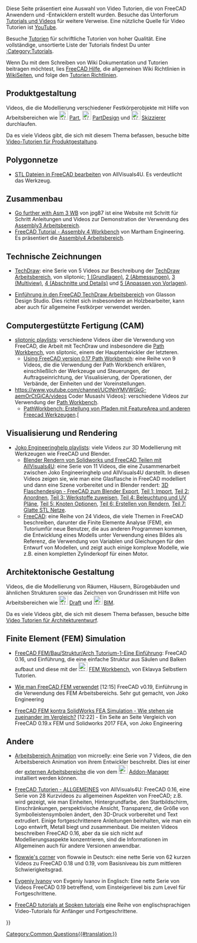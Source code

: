 <languages/>

{{VeryImportantMessage|Bitte beachte die im Tutorial verwendete Version von FreeCAD. Wenn ein Tutorial eine ältere Version des Programms verwendet, kann der allgemeine Modellierungsprozess noch funktionieren, aber einige Werkzeuge können sich in neueren Versionen geändert haben. Füge keine Videos hinzu, die mit Version 0.16 oder älter erstellt wurden, da diese Versionen als veraltet gelten.}}

Diese Seite präsentiert eine Auswahl von Video Tutorien, die von FreeCAD Anwendern und -Entwicklern erstellt wurden. Besuche das Unterforum [https://forum.freecadweb.org/viewforum.php?f=36 Tutorials und Videos] für weitere Verweise. Eine nützliche Quelle für Video Tutorien ist [https://YouTube.com YouTube].

Besuche [[tutorials/de|Tutorien]] für schriftliche Tutorien von hoher Qualität. Eine vollständige, unsortierte Liste der Tutorials findest Du unter [[:Category:Tutorials]].

Wenn Du mit dem Schreiben von Wiki Dokumentation und Tutorien beitragen möchtest, lies [[Help FreeCAD/de|FreeCAD Hilfe]], die allgemeinen Wiki Richtlinien in [[WikiPages/de|WikiSeiten]], und folge den [[tutorial guidelines/de|Tutorien Richtlinien]].

<span id="Product_design"></span>
== Produktgestaltung ==

Videos, die die Modellierung verschiedener Festkörperobjekte mit Hilfe von Arbeitsbereichen wie [[Image:Workbench_Part.svg|24px]] [[Part Workbench/de|Part]], [[Image:Workbench_PartDesign.svg|24px]] [[PartDesign Workbench/de|PartDesign]] und [[Image:Workbench_Sketcher.svg|24px]] [[Sketcher Workbench/de|Skizzierer]] durchlaufen.

Da es viele Videos gibt, die sich mit diesem Thema befassen, besuche bitte [[Video_tutorials_for_product_design/de|Video-Tutorien für Produktgestaltung]].

<span id="Meshes"></span>
== Polygonnetze ==

* [https://www.youtube.com/watch?v=5lwENZeNiNg&feature=youtu.be STL Dateien in FreeCAD bearbeiten] von  AllVisuals4U. Es verdeutlicht das {{Button|[[File:Part_ShapeFromMesh.svg|16px]] [[Part_ShapeFromMesh/de|Part FormAusNetz]]}} Werkzeug.

<span id="Assembly"></span>
== Zusammenbau ==

* [http://help-freecad-jpg87.fr/025c_ass_ex_creat.php Go further with Asm 3 WB] von jpg87 ist eine Website mit Schritt für Schritt Anleitungen und Videos zur Demonstration der Verwendung des [[Assembly3_Workbench/de|Assembly3 Arbeitsbereich]].
* [https://www.youtube.com/watch?v=n04M6nFvdxs FreeCAD Tutorial - Assembly 4 Workbench] von  Martham Engineering. Es präsentiert die [[Assembly4_Workbench|Assembly4 Arbeitsbereich]].

<span id="Technical_drawings"></span>
== Technische Zeichnungen ==

* [https://www.youtube.com/watch?v=7LbOmSGW9F0&list=PLEuOia-QxyFKQnmM1U9yVo7eNrK_Mcln8 TechDraw]: eine Serie von 5 Videos zur Beschreibung der [[TechDraw Workbench/de|TechDraw Arbeitsbereich]], von sliptonic; [https://www.youtube.com/watch?v=7LbOmSGW9F0 1 (Grundlagen)], [https://www.youtube.com/watch?v=z3w84RfvqaE 2 (Abmessungen)], [https://www.youtube.com/watch?v=uNjXg-m38aI 3 (Multiview)], [https://www.youtube.com/watch?v=3zSdeFV6I5o 4 (Abschnitte und Details)] und [https://www.youtube.com/watch?v=kcmdJ7xa7gg 5 (Anpassen von Vorlagen)].

* [https://www.youtube.com/watch?v=TnYMfpdNQoo Einführung in den FreeCAD TechDraw Arbeitsbereich] von Glasson Design Studio. Dies richtet sich insbesondere an Holzbearbeiter, kann aber auch für allgemeine Festkörper verwendet werden.

<span id="Computer-Aided_Manufacturing_(CAM)"></span>
== Computergestützte Fertigung (CAM) ==

* [https://www.youtube.com/user/sliptonic/playlists sliptonic playlists]: verschiedene Videos über die Verwendung von FreeCAD, die Arbeit mit TechDraw und insbesondere die [[Path Workbench|Path Workbench]], von sliptonic, einem der Hauptentwickler der letzteren.
** [https://www.youtube.com/playlist?list=PLEuOia-QxyFJZSpqb0xOHc9t7MLdCO3io Using FreeCAD version 0.17 Path Workbench]: eine Reihe von 9 Videos, die die Verwendung der Path Workbench erklären, einschließlich der Werkzeuge und Steuerungen, der Auftragseinrichtung, der Visualisierung, der Operationen, der Verbände, der Einheiten und der Voreinstellungen.
* https://www.youtube.com/channel/UCtNnYMVWGkG-aemOrCtGjCA/videos Coder Musashi Videos]: verschiedene Videos zur Verwendung der [[Path_Workbench|Path Workbench]].
** [https://www.youtube.com/watch?v=MsDIRIkeNJ4 PathWorkbench: Erstellung von Pfaden mit FeatureArea und anderen Freecad Werkzeugen].[

<span id="Visualization_and_rendering"></span>
== Visualisierung und Rendering ==

* [https://www.youtube.com/channel/UC-CubOaooNwC-3RBKUoAOQQ/playlists Joko Engineeringhelp playlists]: viele Videos zur 3D Modellierung mit Werkzeugen wie FreeCAD und Blender.
** [https://www.youtube.com/watch?v=a__w8eMRx-U&list=PL7eiW2bt21YUfOTUvzA3jtQqF4Vpz21Ut Blender Rendern von Solidworks und FreeCAD Teilen mit AllVisuals4U]: eine Serie von 11 Videos, die eine Zusammenarbeit zwischen Joko Engineeringhelp und AllVisuals4U darstellt. In diesen Videos zeigen sie, wie man eine Glasflasche in FreeCAD modelliert und dann eine Szene vorbereitet und in Blender rendert: [https://www.youtube.com/watch?v=a__w8eMRx-U&list=PL7eiW2bt21YUfOTUvzA3jtQqF4Vpz21Ut 3D Flaschendesign - FreeCAD zum Blender Export], [https://www.youtube.com/watch?v=U7e6-Wfv2b0 Teil 1: Import], [https://www.youtube.com/watch?v=fAvDd7SY-T0 Teil 2: Anordnen], [https://www.youtube.com/watch?v=J8TuRgaBNBU Teil 3: Werkstoffe zuweisen], [https://www.youtube.com/watch?v=0dsvaQVN1VQ Teil 4: Beleuchtung und UV Pläne], [https://www.youtube.com/watch?v=zx0Qvsl6gzw Teil 5: Knoten Optionen], [https://www.youtube.com/watch?v=TRVLZeJ6f28 Teil 6: Erstellen von Rendern], [https://www.youtube.com/watch?v=foTUw3qM13c Teil 7: Glatte STL Netze].
** [https://www.youtube.com/watch?v=dhrynRdBOIg&list=PL7eiW2bt21YU6QEbly78kUgQCNEiDUwSH FreeCAD]: eine Reihe von 24 Videos, die viele Themen in FreeCAD beschreiben, darunter die Finite Elemente Analyse (FEM), ein Tutoriumfür neue Benutzer, die aus anderen Programmen kommen, die Entwicklung eines Modells unter Verwendung eines Bildes als Referenz, die Verwendung von Variablen und Gleichungen für den Entwurf von Modellen, und zeigt auch einige komplexe Modelle, wie z.B. einen kompletten Zylinderkopf für einen Motor.

<span id="Architectural_design"></span>
== Architektonische Gestaltung ==

Videos, die die Modellierung von Räumen, Häusern, Bürogebäuden und ähnlichen Strukturen sowie das Zeichnen von Grundrissen mit Hilfe von Arbeitsbereichen wie [[Image:Workbench_Draft.svg|24px]] [[Draft_Workbench/de|Draft]] und [[Image:Workbench_BIM.svg|24px]]  [[BIM_Workbench/de|BIM]].

Da es viele Videos gibt, die sich mit diesem Thema befassen, besuche bitte [[Video_tutorials_for_architectural_design/de|Video Tutorien für Architekturentwurf]].

<span id="Finite_element_(FEM)_simulation"></span>
== Finite Element (FEM) Simulation ==

* [https://www.youtube.com/watch?v=wAJe1R5NDGw FreeCAD FEM/Bau/Struktur/Arch Tutorium-1-Eine Einführung]: FreeCAD 0.16, und Einführung, die eine einfache Struktur aus Säulen und Balken aufbaut und diese mit der [[Image:Workbench_FEM.svg|24px]] [[FEM Workbench|FEM Workbench]], von Eklavya Selbstlern Tutorien.

* [https://www.youtube.com/watch?v=dhrynRdBOIg Wie man FreeCAD FEM verwendet] [12:15] FreeCAD v0.19, Einführung in die Verwendung des FEM Arbeitsbereichs. Sehr gut gemacht, von Joko Engineering

* [https://www.youtube.com/watch?v=qWtMJagDoRk FreeCAD FEM kontra SolidWorks FEA Simulation - Wie stehen sie zueinander im Vergleich?] [12:22] - Ein Seite an Seite Vergleich von FreeCAD 0.19.x FEM und Solidworks 2017 FEA, von Joko Engineering

<span id="Other"></span>
== Andere ==

* [https://www.youtube.com/watch?v=AQjAa5JxmOg&list=PLIxaznuCUATKzCFbFUFhRwZMJMnYuQ1JB Arbeitsbereich Animation] von microelly: eine Serie von 7 Videos, die den Arbeitsbereich Animation von ihrem Entwickler beschreibt. Dies ist einer der [[external workbenches/de|externen Arbeitsbereiche]] die von dem [[Image:Std_AddonMgr.svg|24px]] [[Std_AddonMgr/de|Addon-Manager]] installiert werden können.

* [https://www.youtube.com/watch?v=WdBQPXeAeMc&list=PLKu--JcOZKTPZjy761ELQ7ba45yZmxOpj FreeCAD Tutorien - ALLGEMEINES] von AllVisuals4U: FreeCAD 0.16, eine Serie von 28 Kurzvideos zu allgemeinen Aspekten von FreeCAD; z.B. wird gezeigt, wie man Einheiten, Hintergrundfarbe, den Startbildschirm, Einschränkungen, perspektivische Ansicht, Transparenz, die Größe von Symbolleistensymbolen ändert, den 3D-Druck vorbereitet und Text extrudiert. Einige fortgeschrittenere Anleitungen beinhalten, wie man ein Logo entwirft, Metall biegt und zusammenbaut. Die meisten Videos beschreiben FreeCAD 0.16, aber da sie sich nicht auf Modellierungsaspekte konzentrieren, sind die Informationen im Allgemeinen auch für andere Versionen anwendbar.

* [https://www.youtube.com/c/flowwiescorner/videos flowwie's corner] von flowwie in Deutsch: eine nette Serie von 62 kurzen Videos zu FreeCAD 0.18 und 0.19, vom Basisniveau bis zum mittleren Schwierigkeitsgrad.

* [https://www.youtube.com/c/CFDIntech/videos Evgeniy Ivanov] von Evgeniy Ivanov in Englisch: Eine nette Serie von Videos FreeCAD 0.19 betreffend, vom Einsteigerlevel bis zum Level für Fortgeschrittene.

* [https://spoken-tutorial.org/tutorial-search/?search_foss=FreeCAD&search_language=English FreeCAD tutorials at Spoken tutorials] eine Reihe von englischsprachigen Video-Tutorials für Anfänger und Fortgeschrittene.

{{Userdocnavi{{#translation:}}}}
[[Category:Common Questions{{#translation:}}]]